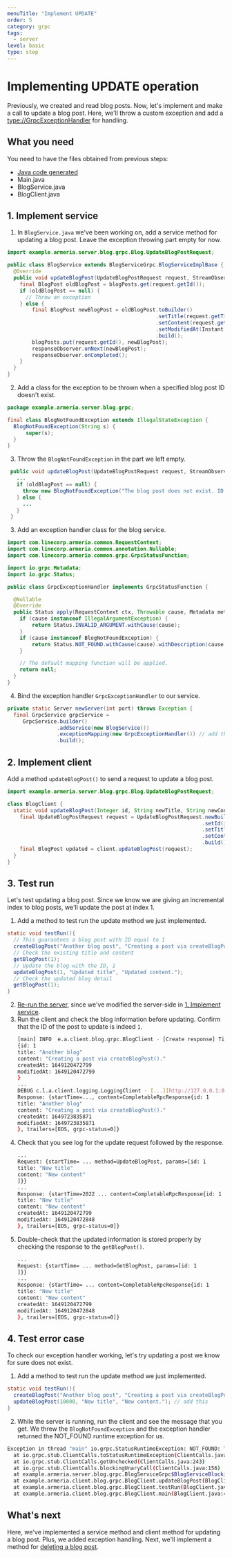 ```yaml
---
menuTitle: "Implement UPDATE"
order: 5
category: grpc
tags:
  - server
level: basic
type: step
---
```


# Implementing UPDATE operation

Previously, we created and read blog posts. Now, let's implement and make a call to update a blog post. Here, we'll throw a custom exception and add a <type://GrpcExceptionHandler> for handling.

<TutorialSteps current={5} />

## What you need

You need to have the files obtained from previous steps:

- [Java code generated](/tutorials/grpc/blog/define-service#compile-proto-file)
- Main.java
- BlogService.java
- BlogClient.java

## 1. Implement service

1. In `BlogService.java` we've been working on, add a service method for updating a blog post. Leave the exception throwing part empty for now.
  ```java filename=BlogService.java
  import example.armeria.server.blog.grpc.Blog.UpdateBlogPostRequest;
  
  public class BlogService extends BlogServiceGrpc.BlogServiceImplBase {
    @Override
    public void updateBlogPost(UpdateBlogPostRequest request, StreamObserver<BlogPost> responseObserver) {
      final BlogPost oldBlogPost = blogPosts.get(request.getId());
      if (oldBlogPost == null) {
        // Throw an exception
      } else {
          final BlogPost newBlogPost = oldBlogPost.toBuilder()
                                                  .setTitle(request.getTitle())
                                                  .setContent(request.getContent())
                                                  .setModifiedAt(Instant.now().toEpochMilli())
                                                  .build();
          blogPosts.put(request.getId(), newBlogPost);
          responseObserver.onNext(newBlogPost);
          responseObserver.onCompleted();
      }
    }
  }
  ```
2. Add a class for the exception to be thrown when a specified blog post ID doesn't exist.
  ```java filename=BlogNotFoundException.java
  package example.armeria.server.blog.grpc;
  
  final class BlogNotFoundException extends IllegalStateException {
    BlogNotFoundException(String s) {
        super(s);
    }
  }
  ```
3. Throw the `BlogNotFoundException` in the part we left empty.
 ```java filename=BlogService.java
  public void updateBlogPost(UpdateBlogPostRequest request, StreamObserver<BlogPost> responseObserver) {
    ...
    if (oldBlogPost == null) {
      throw new BlogNotFoundException("The blog post does not exist. ID: " + request.getId());
    } else {
      ...
    }
  }
 ```
3. Add an exception handler class for the blog service.
  ```java filename=GrpcExceptionHandler.java
  import com.linecorp.armeria.common.RequestContext;
  import com.linecorp.armeria.common.annotation.Nullable;
  import com.linecorp.armeria.common.grpc.GrpcStatusFunction;
  
  import io.grpc.Metadata;
  import io.grpc.Status;
  
  public class GrpcExceptionHandler implements GrpcStatusFunction {
  
    @Nullable
    @Override
    public Status apply(RequestContext ctx, Throwable cause, Metadata metadata) {
      if (cause instanceof IllegalArgumentException) {
          return Status.INVALID_ARGUMENT.withCause(cause);
      }
      if (cause instanceof BlogNotFoundException) {
          return Status.NOT_FOUND.withCause(cause).withDescription(cause.getMessage());
      }
  
      // The default mapping function will be applied.
      return null;
    }
  }
  ```
4. Bind the exception handler `GrpcExceptionHandler` to our service.
  ```java filename=Main.java
  private static Server newServer(int port) throws Exception {
    final GrpcService grpcService = 
       GrpcService.builder()
                  .addService(new BlogService())
                  .exceptionMapping(new GrpcExceptionHandler()) // add this
                  .build();
  ```

## 2. Implement client

Add a method `updateBlogPost()` to send a request to update a blog post.

```java filename=BlogClient.java
import example.armeria.server.blog.grpc.Blog.UpdateBlogPostRequest;

class BlogClient {
  static void updateBlogPost(Integer id, String newTitle, String newContent){
    final UpdateBlogPostRequest request = UpdateBlogPostRequest.newBuilder()
                                                               .setId(id)
                                                               .setTitle(newTitle)
                                                               .setContent(newContent)
                                                               .build();
    final BlogPost updated = client.updateBlogPost(request);
  }
}
```

## 3. Test run

Let's test updating a blog post. Since we know we are giving an incremental index to blog posts, we'll update the post at index 1.

1. Add a method to test run the update method we just implemented. 
  ```java filename=BlogClient.java
  static void testRun(){
    // This guarantees a blog post with ID equal to 1
    createBlogPost("Another blog post", "Creating a post via createBlogPost().");
    // Check the existing title and content
    getBlogPost(1);
    // Update the blog with the ID, 1
    updateBlogPost(1, "Updated title", "Updated content.");
    // Check the updated blog detail
    getBlogPost(1);
  }
  ```
2. [Re-run the server](/tutorials/grpc/blog/run-service#3-serve-the-service), since we've modified the server-side in [1. Implement service](#1-implement-service).
3. Run the client and check the blog information before updating. Confirm that the ID of the post to update is indeed `1`.
   ```bash
   [main] INFO  e.a.client.blog.grpc.BlogClient - [Create response] Title: Another blog post Content: Creating a post via createBlogPost().
   {id: 1
   title: "Another blog"
   content: "Creating a post via createBlogPost()."
   createdAt: 1649120472799
   modifiedAt: 1649120472799
   }
   ...
   DEBUG c.l.a.client.logging.LoggingClient - [...][http://127.0.0.1:8080/example.armeria.server.blog.grpc.BlogService/GetBlogPost#POST] 
   Response: {startTime=..., content=CompletableRpcResponse{id: 1
   title: "Another blog"
   content: "Creating a post via createBlogPost()."
   createdAt: 1649723835871
   modifiedAt: 1649723835871
   }, trailers=[EOS, grpc-status=0]}
   ```
4. Check that you see log for the update request followed by the response.
   ```bash
   ...
   Request: {startTime= ... method=UpdateBlogPost, params=[id: 1
   title: "New title"
   content: "New content"
   ]}}
   ...
   Response: {startTime=2022 ... content=CompletableRpcResponse{id: 1
   title: "New title"
   content: "New content"
   createdAt: 1649120472799
   modifiedAt: 1649120472848
   }, trailers=[EOS, grpc-status=0]}
   ```
 5. Double-check that the updated information is stored properly by checking 
    the response to the `getBlogPost()`.
    ```bash
    ...
    Request: {startTime= ... method=GetBlogPost, params=[id: 1
    ]}}
    ...
    Response: {startTime= ... content=CompletableRpcResponse{id: 1
    title: "New title"
    content: "New content"
    createdAt: 1649120472799
    modifiedAt: 1649120472848
    }, trailers=[EOS, grpc-status=0]}
    ```

## 4. Test error case

To check our exception handler working, let's try updating a post we know for sure does not exist.

1. Add a method to test run the update method we just implemented.
  ```java filename=BlogClient.java
  static void testRun(){
    createBlogPost("Another blog post", "Creating a post via createBlogPost().");
    updateBlogPost(10000, "New title", "New content."); // add this
  }
  ```
2. While the server is running, run the client and see the message that you get. We threw the `BlogNotFoundException` and the exception handler returned the NOT_FOUND runtime exception for us.
  ```bash
  Exception in thread "main" io.grpc.StatusRuntimeException: NOT_FOUND: The blog post does not exist. ID: 10000
    at io.grpc.stub.ClientCalls.toStatusRuntimeException(ClientCalls.java:262)
    at io.grpc.stub.ClientCalls.getUnchecked(ClientCalls.java:243)
    at io.grpc.stub.ClientCalls.blockingUnaryCall(ClientCalls.java:156)
    at example.armeria.server.blog.grpc.BlogServiceGrpc$BlogServiceBlockingStub.updateBlogPost(BlogServiceGrpc.java:390)
    at example.armeria.client.blog.grpc.BlogClient.updateBlogPost(BlogClient.java:110)
    at example.armeria.client.blog.grpc.BlogClient.testRun(BlogClient.java:53)
    at example.armeria.client.blog.grpc.BlogClient.main(BlogClient.java:46)
  ```

## What's next

Here, we've implemented a service method and client method for updating a 
blog post. Plus, we added exception handling. Next, we'll implement a method for [deleting a blog post](/tutorials/grpc/blog/implement-delete).

<TutorialSteps current={5} />
